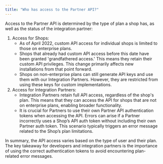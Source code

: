 ```yaml
---
title: "Who has access to the Partner API?"
---
```

Access to the Partner API is determined by the type of plan a shop has, as well as the status of the integration partner:

1.  Access for Shops:
    *   As of April 2022, custom API access for individual shops is limited to those on enterprise plans.
    *   Shops that already had custom API access before this date have been granted 'grandfathered access.' This means they retain their custom API privileges. This change primarily affects new installations from that point forward.
    *   Shops on non-enterprise plans can still generate API keys and use them with our Integration Partners. However, they are restricted from using these keys for custom implementations.
2.  Access for Integration Partners:
    *   Integration Partners retain full API access, regardless of the shop's plan. This means that they can access the API for shops that are not on enterprise plans, enabling broader functionality.
    *   It is crucial for Partners to use their own Partner API authentication tokens when accessing the API. Errors can arise if a Partner incorrectly uses a Shop’s API auth token without including their own Partner auth token. This scenario typically triggers an error message related to the Shop’s plan limitations.

In summary, the API access varies based on the type of user and their plan. The key takeaway for developers and integration partners is the importance of using the correct authentication tokens to avoid encountering plan-related error messages.

